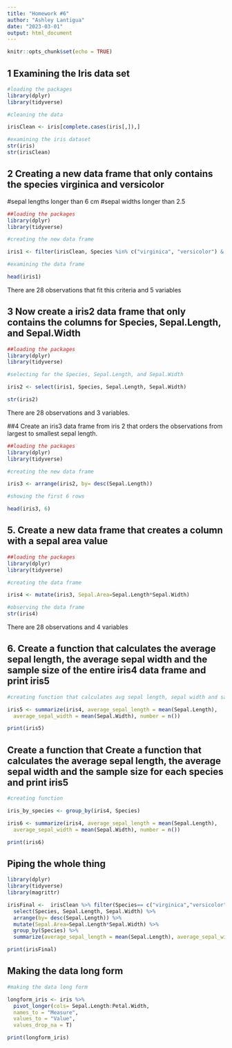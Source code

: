 ```yaml
---
title: "Homework #6"
author: "Ashley Lantigua"
date: "2023-03-01"
output: html_document
---
```


```r
knitr::opts_chunk$set(echo = TRUE)
```

## 1 Examining the Iris data set
```r
#loading the packages 
library(dplyr)
library(tidyverse)

#cleaning the data

irisClean <- iris[complete.cases(iris[,]),]

#examining the iris dataset
str(iris)
str(irisClean)

```


## 2 Creating a new data frame that only contains the species virginica and versicolor 
 #sepal lengths longer than 6 cm
 #sepal widths longer than 2.5
```r

##loading the packages 
library(dplyr)
library(tidyverse)

#creating the new data frame 

iris1 <- filter(irisClean, Species %in% c("virginica", "versicolor") & Sepal.Length > 6 & Sepal.Width > 2.5)

#examining the data frame 

head(iris1)


```

There are 28 observations that fit this criteria and 5 variables

## 3 Now create a iris2 data frame that only contains the columns for Species, Sepal.Length, and Sepal.Width

```r
##loading the packages 
library(dplyr)
library(tidyverse)

#selecting for the Species, Sepal.Length, and Sepal.Width

iris2 <- select(iris1, Species, Sepal.Length, Sepal.Width)

str(iris2)

```

There are 28 observations and 3 variables. 

##4 Create an iris3 data frame from iris 2 that orders the observations from largest to smallest sepal length. 

```r
##loading the packages 
library(dplyr)
library(tidyverse)

#creating the new data frame 

iris3 <- arrange(iris2, by= desc(Sepal.Length))

#showing the first 6 rows 

head(iris3, 6)


```


## 5. Create a new data frame that creates a column with a sepal area value 

```r
##loading the packages 
library(dplyr)
library(tidyverse)

#creating the data frame 

iris4 <- mutate(iris3, Sepal.Area=Sepal.Length*Sepal.Width)

#observing the data frame 
str(iris4)

```
There are 28 observations and 4 variables 

## 6. Create a function that calculates the average sepal length, the average sepal width and the sample size of the entire iris4 data frame and print iris5

```r

#creating function that calculates avg sepal length, sepal width and sample size for entire iris4 data

iris5 <- summarize(iris4, average_sepal_length = mean(Sepal.Length),
  average_sepal_width = mean(Sepal.Width), number = n())

print(iris5)

```

## Create a function that Create a function that calculates the average sepal length, the average sepal width and the sample size for each species and print iris5

```r

#creating function 

iris_by_species <- group_by(iris4, Species)

iris6 <- summarize(iris4, average_sepal_length = mean(Sepal.Length),
  average_sepal_width = mean(Sepal.Width), number = n())

print(iris6)

```


## Piping the whole thing

```r

library(dplyr)
library(tidyverse)
library(magrittr)

irisFinal <-  irisClean %>% filter(Species== c("virginica","versicolor") & Sepal.Length > 6 & Sepal.Width > 2.5) %>% 
  select(Species, Sepal.Length, Sepal.Width) %>% 
  arrange(by= desc(Sepal.Length)) %>% 
  mutate(Sepal.Area=Sepal.Length*Sepal.Width) %>% 
  group_by(Species) %>%
  summarize(average_sepal_length = mean(Sepal.Length), average_sepal_width = mean(Sepal.Width), number = n())

print(irisFinal)

```


## Making the data long form 

```r
#making the data long form 

longform_iris <- iris %>% 
  pivot_longer(cols= Sepal.Length:Petal.Width, 
  names_to = "Measure", 
  values_to = "Value", 
  values_drop_na = T)

print(longform_iris)

```

